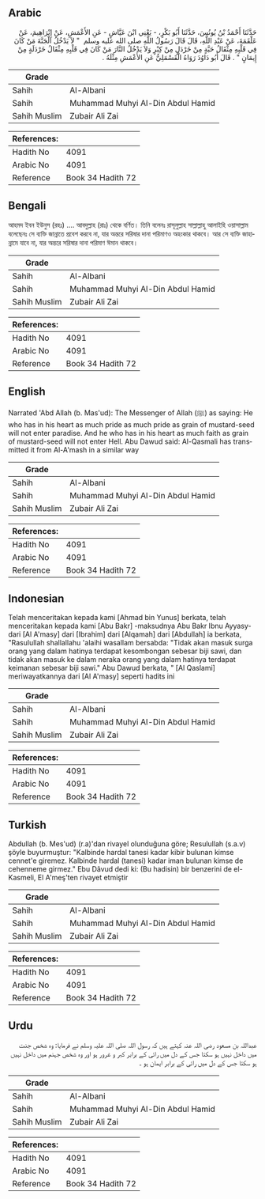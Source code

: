 ## Arabic


<div dir="rtl" lang="ar" style={{fontSize:'larger',backgroundColor:'#f8f9fa',padding:20}}>
حَدَّثَنَا أَحْمَدُ بْنُ يُونُسَ، حَدَّثَنَا أَبُو بَكْرٍ، - يَعْنِي ابْنَ عَيَّاشٍ - عَنِ الأَعْمَشِ، عَنْ إِبْرَاهِيمَ، عَنْ عَلْقَمَةَ، عَنْ عَبْدِ اللَّهِ، قَالَ قَالَ رَسُولُ اللَّهِ صلى الله عليه وسلم ‏ "‏ لاَ يَدْخُلُ الْجَنَّةَ مَنْ كَانَ فِي قَلْبِهِ مِثْقَالُ حَبَّةٍ مِنْ خَرْدَلٍ مِنْ كِبْرٍ وَلاَ يَدْخُلُ النَّارَ مَنْ كَانَ فِي قَلْبِهِ مِثْقَالُ خَرْدَلَةٍ مِنْ إِيمَانٍ ‏"‏ ‏.‏ قَالَ أَبُو دَاوُدَ رَوَاهُ الْقَسْمَلِيُّ عَنِ الأَعْمَشِ مِثْلَهُ ‏.‏
</div>
<div style={{backgroundColor:'#f8f9fa',padding:20, marginBottom: 10}}><table> <thead> <tr> <th>Grade</th> <th></th> </tr> </thead> <tbody> <tr><td>Sahih</td><td>Al-Albani</td></tr><tr><td>Sahih</td><td>Muhammad Muhyi Al-Din Abdul Hamid</td></tr><tr><td>Sahih Muslim</td><td>Zubair Ali Zai</td></tr></tbody></table><table> <thead> <tr> <th>References:</th> <th></th> </tr> </thead> <tbody><tr><td>Hadith No</td><td>4091</td></tr><tr><td>Arabic No</td><td>4091</td></tr><tr><td>Reference</td><td>Book 34 Hadith 72</td></tr></tbody></table></div>

## Bengali


<div dir="ltr" lang="bn" style={{fontSize:'larger',backgroundColor:'#f8f9fa',padding:20}}>
আহমদ ইবন ইউনুস (রহঃ) .... আবদুল্লাহ (রাঃ) থেকে বর্ণিত। তিনি বলেনঃ রাসূলুল্লাহ সাল্লাল্লাহু আলাইহি ওয়াসাল্লাম বলেছেনঃ সে ব্যক্তি জান্নাতে প্রবেশ করবে না, যার অন্তরে সরিষার দানা পরিমাণও অহংকার থাকবে। আর সে ব্যক্তি জাহান্নামে যাবে না, যার অন্তরে সরিষার দানা পরিমাণ ঈমান থাকবে।
</div>
<div style={{backgroundColor:'#f8f9fa',padding:20, marginBottom: 10}}><table> <thead> <tr> <th>Grade</th> <th></th> </tr> </thead> <tbody> <tr><td>Sahih</td><td>Al-Albani</td></tr><tr><td>Sahih</td><td>Muhammad Muhyi Al-Din Abdul Hamid</td></tr><tr><td>Sahih Muslim</td><td>Zubair Ali Zai</td></tr></tbody></table><table> <thead> <tr> <th>References:</th> <th></th> </tr> </thead> <tbody><tr><td>Hadith No</td><td>4091</td></tr><tr><td>Arabic No</td><td>4091</td></tr><tr><td>Reference</td><td>Book 34 Hadith 72</td></tr></tbody></table></div>

## English


<div dir="ltr" lang="en" style={{fontSize:'larger',backgroundColor:'#f8f9fa',padding:20}}>
Narrated 'Abd Allah (b. Mas'ud): The Messenger of Allah (ﷺ) as saying: He who has in his heart as much pride as much pride as grain of mustard-seed will not enter paradise. And he who has in his heart as much faith as grain of mustard-seed will not enter Hell. Abu Dawud said: Al-Qasmali has transmitted it from Al-A'mash in a similar way
</div>
<div style={{backgroundColor:'#f8f9fa',padding:20, marginBottom: 10}}><table> <thead> <tr> <th>Grade</th> <th></th> </tr> </thead> <tbody> <tr><td>Sahih</td><td>Al-Albani</td></tr><tr><td>Sahih</td><td>Muhammad Muhyi Al-Din Abdul Hamid</td></tr><tr><td>Sahih Muslim</td><td>Zubair Ali Zai</td></tr></tbody></table><table> <thead> <tr> <th>References:</th> <th></th> </tr> </thead> <tbody><tr><td>Hadith No</td><td>4091</td></tr><tr><td>Arabic No</td><td>4091</td></tr><tr><td>Reference</td><td>Book 34 Hadith 72</td></tr></tbody></table></div>

## Indonesian


<div dir="ltr" lang="id" style={{fontSize:'larger',backgroundColor:'#f8f9fa',padding:20}}>
Telah menceritakan kepada kami [Ahmad bin Yunus] berkata, telah menceritakan kepada kami [Abu Bakr] -maksudnya Abu Bakr Ibnu Ayyasy- dari [Al A'masy] dari [Ibrahim] dari [Alqamah] dari [Abdullah] ia berkata, "Rasulullah shallallahu 'alaihi wasallam bersabda: "Tidak akan masuk surga orang yang dalam hatinya terdapat kesombongan sebesar biji sawi, dan tidak akan masuk ke dalam neraka orang yang dalam hatinya terdapat keimanan sebesar biji sawi." Abu Dawud berkata, " [Al Qaslami] meriwayatkannya dari [Al A'masy] seperti hadits ini
</div>
<div style={{backgroundColor:'#f8f9fa',padding:20, marginBottom: 10}}><table> <thead> <tr> <th>Grade</th> <th></th> </tr> </thead> <tbody> <tr><td>Sahih</td><td>Al-Albani</td></tr><tr><td>Sahih</td><td>Muhammad Muhyi Al-Din Abdul Hamid</td></tr><tr><td>Sahih Muslim</td><td>Zubair Ali Zai</td></tr></tbody></table><table> <thead> <tr> <th>References:</th> <th></th> </tr> </thead> <tbody><tr><td>Hadith No</td><td>4091</td></tr><tr><td>Arabic No</td><td>4091</td></tr><tr><td>Reference</td><td>Book 34 Hadith 72</td></tr></tbody></table></div>

## Turkish


<div dir="ltr" lang="tr" style={{fontSize:'larger',backgroundColor:'#f8f9fa',padding:20}}>
Abdullah (b. Mes'ud) (r.a)'dan rivayel olunduğuna göre; Resulullah (s.a.v) şöyle buyurmuştur: "Kalbinde hardal tanesi kadar kibir bulunan kimse cennet'e giremez. Kalbinde hardal (tanesi) kadar iman bulunan kimse de cehenneme girmez." Ebu Dâvud dedi ki: (Bu hadisin) bir benzerini de el-Kasmeli, El A'meş'ten rivayet etmiştir
</div>
<div style={{backgroundColor:'#f8f9fa',padding:20, marginBottom: 10}}><table> <thead> <tr> <th>Grade</th> <th></th> </tr> </thead> <tbody> <tr><td>Sahih</td><td>Al-Albani</td></tr><tr><td>Sahih</td><td>Muhammad Muhyi Al-Din Abdul Hamid</td></tr><tr><td>Sahih Muslim</td><td>Zubair Ali Zai</td></tr></tbody></table><table> <thead> <tr> <th>References:</th> <th></th> </tr> </thead> <tbody><tr><td>Hadith No</td><td>4091</td></tr><tr><td>Arabic No</td><td>4091</td></tr><tr><td>Reference</td><td>Book 34 Hadith 72</td></tr></tbody></table></div>

## Urdu


<div dir="rtl" lang="ur" style={{fontSize:'larger',backgroundColor:'#f8f9fa',padding:20}}>
عبداللہ بن مسعود رضی اللہ عنہ کہتے ہیں کہ رسول اللہ صلی اللہ علیہ وسلم نے فرمایا: وہ شخص جنت میں داخل نہیں ہو سکتا جس کے دل میں رائی کے برابر کبر و غرور ہو اور وہ شخص جہنم میں داخل نہیں ہو سکتا جس کے دل میں رائی کے برابر ایمان ہو ۔
</div>
<div style={{backgroundColor:'#f8f9fa',padding:20, marginBottom: 10}}><table> <thead> <tr> <th>Grade</th> <th></th> </tr> </thead> <tbody> <tr><td>Sahih</td><td>Al-Albani</td></tr><tr><td>Sahih</td><td>Muhammad Muhyi Al-Din Abdul Hamid</td></tr><tr><td>Sahih Muslim</td><td>Zubair Ali Zai</td></tr></tbody></table><table> <thead> <tr> <th>References:</th> <th></th> </tr> </thead> <tbody><tr><td>Hadith No</td><td>4091</td></tr><tr><td>Arabic No</td><td>4091</td></tr><tr><td>Reference</td><td>Book 34 Hadith 72</td></tr></tbody></table></div>
